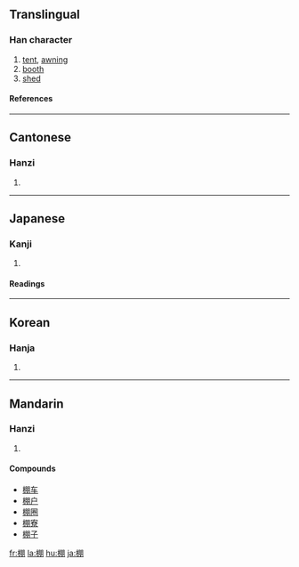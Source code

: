 ==Translingual==
===Han character===
{{Han char|rn=75|rad=木|as=08|sn=12|four=4792<sub>0</sub>|canj=木月月 (DBB)}}
# [[tent]], [[awn]]ing
# [[booth]]
# [[shed]]
====References====
{{Han ref|kx=0533.020|dkj=14941|dj=0921.030|hdz=21235.120|uh=68DA|ud=26842|bh=B4D7|bd=46295}}

----
==Cantonese==
===Hanzi===
{{yue-hanzi|jyut=|y=paang4}}
# {{defn|Cantonese}}

----
==Japanese==
===Kanji===
{{ja-kanji|grade=c|rs=木08}}
# {{defn|Japanese}} 
====Readings====
{{ja-readings|on=[[ほう]] (hō)|kun=[[たな]] (tana)}}
 

----
==Korean==
===Hanja===
{{ko-hanja|hangeul=붕|eumhun=|rv=bung|mr=pung|y=pung}}
# {{defn|Korean}}

----
==Mandarin==
===Hanzi===
{{cmn-hanzi|pin=[[péng]] ([[peng2]])|wg=p'eng<sup>2</sup>}}
# {{defn|Mandarin}}

====Compounds====
*[[棚车]]
*[[棚户]]
*[[棚圈]]
*[[棚寮]]
*[[棚子]]

[[fr:棚]]
[[la:棚]]
[[hu:棚]]
[[ja:棚]]